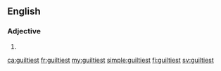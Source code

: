 ==English==

===Adjective===
{{head|en|adjective superlative form}}

# {{en-superlative of|guilty}}

[[ca:guiltiest]]
[[fr:guiltiest]]
[[my:guiltiest]]
[[simple:guiltiest]]
[[fi:guiltiest]]
[[sv:guiltiest]]
